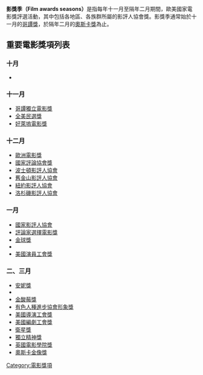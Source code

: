 {{unreferenced|time=2013-12-12T09:08:08+00:00}}
'''影獎季（Film awards seasons）'''是指每年十一月至隔年二月期間，歐美國家電影獎評選活動，其中包括各地區、各族群所屬的影評人協會獎。影獎季通常始於十一月的[[哥譚獎|哥譚獎]]，於隔年二月的[[奧斯卡獎|奧斯卡獎]]為止。

==重要電影獎項列表==
{{main|電影獎列表}}

===十月===
* {{le|外景製片人工會獎|Location Managers Guild Awards}}

===十一月===
* [[哥譚獨立電影獎|哥譚獨立電影獎]]
* [[人民選擇獎|全美民選獎]]
* [[好萊塢電影獎|好萊塢電影獎]]

===十二月===
* [[歐洲電影獎|歐洲電影獎]]
* [[國家評論協會獎|國家評論協會獎]]
* [[波士頓影評人協會|波士頓影評人協會]]
* [[舊金山影評人協會|舊金山影評人協會]]
* [[紐約影評人協會|紐約影評人協會]]
* [[洛杉磯影評人協會|洛杉磯影評人協會]]

===一月===
* [[國家影評人協會|國家影評人協會]]
* [[評論家選擇電影獎|評論家選擇電影獎]]
* [[金球獎|金球獎]]
* {{le|美國製片人工會獎|Producers Guild of America Award}}
* [[美國演員工會獎|美國演員工會獎]]

===二、三月===
* [[安妮獎|安妮獎]]
* {{le|南加大編劇獎|USC Scripter Award|南加大圖書館編劇獎}}
* [[金酸莓獎|金酸莓獎]]
* [[有色人種進步協會形象獎|有色人種進步協會形象獎]]
* [[美國導演工會獎|美國導演工會獎]]
* [[美國編劇工會獎|美國編劇工會獎]]
* [[衛星獎|衛星獎]]
* [[獨立精神獎|獨立精神獎]]
* [[英國電影學院獎|英國電影學院獎]]
* [[奧斯卡金像獎|奧斯卡金像獎]]

{{美利堅合眾國電影}}
{{美國影評人協會}}

[[Category:電影獎項|Category:電影獎項]]